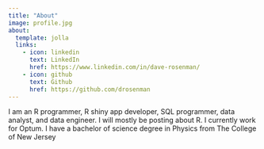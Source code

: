 ```yaml
---
title: "About"
image: profile.jpg
about:
  template: jolla
  links:
    - icon: linkedin
      text: LinkedIn
      href: https://www.linkedin.com/in/dave-rosenman/
    - icon: github
      text: Github
      href: https://github.com/drosenman
---
```


I am an R programmer, R shiny app developer, SQL programmer, data analyst, and data engineer. I will mostly be posting about R. I currently work for Optum. I have a bachelor of science degree in Physics from The College of New Jersey
